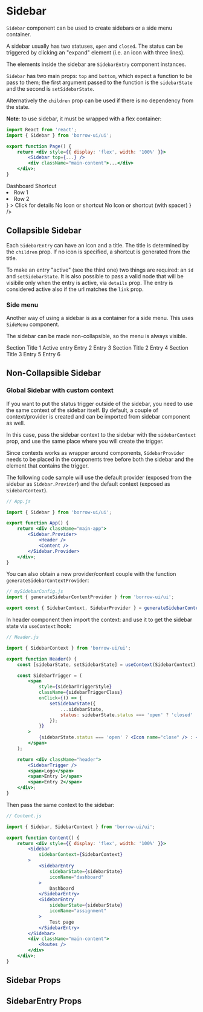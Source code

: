 


<Meta title="Components|Sidebar" component={Sidebar} />

# Sidebar

`Sidebar` component can be used to create sidebars or a side menu container.

A sidebar usually has two statuses, `open` and `closed`. The status can be triggered by clicking an "expand"
element (i.e. an icon with three lines).

The elements inside the sidebar are `SidebarEntry` component instances.

`Sidebar` has two main props: `top` and `bottom`, which expect a function to be pass to them;
the first argument passed to the function is the `sidebarState` and the second is
`setSidebarState`.

Alternatively the `children` prop can be used if there is no dependency from the state.

**Note**: to use sidebar, it must be wrapped with a flex container:

```jsx
import React from 'react';
import { Sidebar } from 'borrow-ui/ui';

export function Page() {
    return <div style={{ display: 'flex', width: '100%' }}>
        <Sidebar top={...} />
        <div className="main-content">...</div>
    </div>;
}
```

<Preview>
    <Story name="Default">
        <div className="storybook-container">
            <div style={{ display: 'flex', width: '100%' }}>
                <Sidebar
                    top={(sidebarState, setSidebarState) =>
                        <Fragment>
                            <SidebarEntry
                                sidebarState={sidebarState}
                                iconName="dashboard"
                            >
                                Dashboard
                            </SidebarEntry>
                            <SidebarEntry sidebarState={sidebarState} shortcut="SC">
                                Shortcut
                            </SidebarEntry>
                            <SidebarEntry
                                sidebarState={sidebarState}
                                setSidebarState={setSidebarState}
                                id="entry-with-details"
                                iconName="assignment"
                                details={
                                    <ul>
                                        <li>Row 1</li>
                                        <li>Row 2</li>
                                    </ul>
                                }
                            >
                                Click for details
                            </SidebarEntry>
                            <SidebarEntry sidebarState={sidebarState}>
                                <span>No Icon or shortcut</span>
                            </SidebarEntry>
                            <SidebarEntry sidebarState={sidebarState} shortcut={null}>
                                <span>No Icon or shortcut (with spacer)</span>
                            </SidebarEntry>
                        </Fragment>
                    }
                />
                <div className="p-l-20 p-r-20 p-b-20">
                    <h2 className="m-t-10">Collapsible Sidebar</h2>
                    <Block className="overflow-auto h-400">
                        <Lorem />
                    </Block>
                </div>
            </div>
        </div>
    </Story>
</Preview>

Each `SidebarEntry` can have an icon and a title. The title is determined by the `children` prop.
If no icon is specified, a shortcut is generated from the title.

To make an entry "active" (see the third one) two things are required: an `id` and `setSidebarState`.
It is also possible to pass a valid node that will be visibile only when the entry is active, via `details` prop.
The entry is considered active also if the url matches the `link` prop.

### Side menu

Another way of using a sidebar is as a container for a side menu.
This uses `SideMenu` component.

The sidebar can be made non-collapsible, so the menu is always visible.

<Preview>
    <Story name="Sidebar SideMenu (non collapsible)">
        <div className="storybook-container">
            <div style={{ display: 'flex', width: '100%' }}>
                <Sidebar
                    initialStatus="open"
                    disableTrigger={true}
                    shadowWhenOpen={false}
                >
                    <SidebarMenu isPadded={true}>
                        <SidebarMenu.Title>Section Title 1</SidebarMenu.Title>
                        <SidebarMenu.Entry isActive={true}>Active entry</SidebarMenu.Entry>
                        <SidebarMenu.Entry>Entry 2</SidebarMenu.Entry>
                        <SidebarMenu.Entry>Entry 3</SidebarMenu.Entry>
                        <SidebarMenu.Separator />
                        <SidebarMenu.Title>Section Title 2</SidebarMenu.Title>
                        <SidebarMenu.Entry>Entry 4</SidebarMenu.Entry>
                        <SidebarMenu.Title>Section Title 3</SidebarMenu.Title>
                        <SidebarMenu.Entry>Entry 5</SidebarMenu.Entry>
                        <SidebarMenu.Entry>Entry 6</SidebarMenu.Entry>
                    </SidebarMenu>
                </Sidebar>
                <div className="p-l-20 p-r-20 p-b-20">
                    <h2 className="m-t-10">Non-Collapsible Sidebar</h2>
                    <Block className="overflow-auto h-400">
                        <Lorem />
                    </Block>
                </div>
            </div>
        </div>
    </Story>
</Preview>

### Global Sidebar with custom context

If you want to put the status trigger outside of the sidebar, you need to use the same context of the sidebar itself.
By default, a couple of context/provider is created and can be imported from sidebar component as well.

In this case, pass the sidebar context to the sidebar with the `sidebarContext` prop,
and use the same place where you will create the trigger.

Since contexts works as wrapper around components, `SidebarProvider` needs to be placed in the components tree
before both the sidebar and the element that contains the trigger.

The following code sample will use the default provider (exposed from the sidebar as `Sidebar.Provider`)
and the default context (exposed as `SidebarContext`).

```jsx
// App.js

import { Sidebar } from 'borrow-ui/ui';

export function App() {
    return <div className="main-app">
        <Sidebar.Provider>
            <Header />
            <Content />
        </Sidebar.Provider>
    </div>;
}
```

You can also obtain a new provider/context couple with the function `generateSidebarContextProvider`:
```jsx
// mySidebarConfig.js
import { generateSidebarContextProvider } from 'borrow-ui/ui';

export const { SidebarContext, SidebarProvider } = generateSidebarContextProvider();
```

In header component then import the context: and use it to get the sidebar state via `useContext` hook:

```jsx
// Header.js

import { SidebarContext } from 'borrow-ui/ui';

export function Header() {
    const [sidebarState, setSidebarState] = useContext(SidebarContext);

    const SidebarTrigger = (
        <span
            style={sidebarTriggerStyle}
            className={sidebarTriggerClass}
            onClick={() => {
                setSidebarState({
                    ...sidebarState,
                    status: sidebarState.status === 'open' ? 'closed' : 'open',
                });
            }}
        >
            {sidebarState.status === 'open' ? <Icon name="close" /> : <Icon name="menu" />}
        </span>
    );

    return <div className="header">
        <SidebarTrigger />
        <span>Logo</span>
        <span>Entry 1</span>
        <span>Entry 2</span>
    </div>;
}
```

Then pass the same context to the sidebar:

```jsx
// Content.js

import { Sidebar, SidebarContext } from 'borrow-ui/ui';

export function Content() {
    return <div style={{ display: 'flex', width: '100%' }}>
        <Sidebar
            sidebarContext={SidebarContext}
        >
            <SidebarEntry
                sidebarState={sidebarState}
                iconName="dashboard"
            >
                Dashboard
            </SidebarEntry>
            <SidebarEntry
                sidebarState={sidebarState}
                iconName="assignment"
            >
                Test page
            </SidebarEntry>
        </Sidebar>
        <div className="main-content">
            <Routes />
        </div>
    </div>;
}
```

## Sidebar Props

<Props of={Sidebar} />

## SidebarEntry Props

<Props of={SidebarEntry} />
